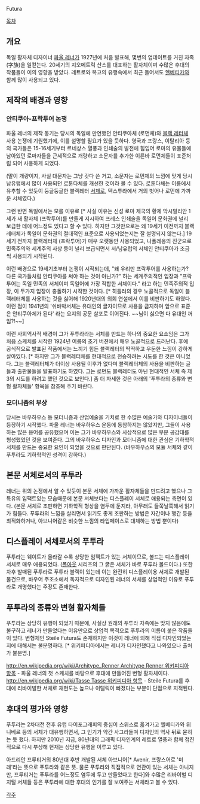 Futura

[[목차]]

== 개요 == 
독일 활자체 디자이너 [[파울 레너]]가 1927년에 처음 발표해, 몇번의 업데이트를 거친 자족(字族)을 일컫는다. 20세기의 지오메트릭 산스를 대표하는 활자체이며 수많은 후대의 작품들이 이의 영향을 받았다. 레트로와 복고의 유행속에서 최근 들어서도 [[헬베티카]]와 함께 많이 사용되고 있다.

== 제작의 배경과 영향 ==
=== 안티쿠아-프락투어 논쟁 ===

파울 레너의 제작 동기는 당시의 독일에 만연했던 안티쿠아체 (로먼체)와 [[블랙 레터]]체 사용 논쟁에 기원했기에, 이를 설명할 필요가 있을 듯하다. 영국과 프랑스, 이탈리아 등의 국가들은 15-16세기부터 르네상스 열풍과 인쇄술의 발전에 힘입어 로마의 유물들에 남아있던 로마자들을 근세적으로 개량하고 소문자를 추가한 이른바 로먼체들이 표준처럼 되어 사용하게 되었다. 

(말이 개량이지, 사실 대문자는 그냥 갖다 쓴 거고, 소문자는 로먼체의 느낌에 맞게 당시 남유럽에서 많이 사용되던 로툰다체를 개선한 것이라 볼 수 있다. 로툰다체는 이름에서 유추할 수 있듯이 둥글둥글한 블랙레터 [[서체]]로, 텍스투라에서 거의 벗어나 로먼에 가까운 서체였다.)

그런 반면 독일에서는 모를 이유로 [* 사실 이유는 신성 로마 제국의 황제 막시밀리안 1세가 새 활자체 (프락투어)를 만들게 지시하여 프레스 인쇄술을 독일어 문화권에 널리 보급한 데에 어느정도 있다고 할 수 있다. 하지만 그것만으로는 왜 19세기 이전까지 블랙레터체가 독일어 문화권의 절대적인 표준으로 사용되었는지는 잘 설명되지 않는다.] 19세기 전까지 블랙레터체 (프락투어)가 매우 오랫동안 사용되었고, 나폴레옹의 진군으로 민족주의와 세계주의 사상 등이 널리 보급되면서 서/남유럽의 서체인 안티쿠아가 조금씩 사용되기 시작된다. 

이런 배경으로 19세기초부터 논쟁이 시작되는데, "왜 우리만 프락투어를 사용하는가? 다른 국가들처럼 안티쿠아를 써야 하는 것이 아닌가?" 하는 세계주의적인 입장과 "프락투어는 독일 민족의 서체이며 독일어에 가장 적합한 서체이다." 라고 하는 민족주의적 입장, 이 두가지 입장이 충돌하기 시작한 것이다. [* 히틀러의 경우 노골적으로 독일이 블랙레터체를 사용하는 것을 싫어해 1920년대의 의회 연설에서 이를 비판하기도 하였다. 이런 점이 1941년의 '쉬바박서체는 유대인의 글자이므로 사용을 금지하며 앞으로 표준은 안티쿠아체가 된다' 라는 요지의 공문 살포로 이어진다. ~~님이 싫으면 다 유대인 꺼임?!~~]
 
이런 사회역사적 배경이 그가 푸투라라는 서체를 만드는 하나의 중요한 요소임은 그가 처음 스케치를 시작한 1924년 여름의 초기 버젼에서 매우 노골적으로 드러난다. 후에 공식적으로 발표된 작품에서는 느끼기 힘든 블랙레터의 딱딱하고 우둔한 느낌이 강하게 살아있다. [* 하지만 그가 블랙레터체를 현대적으로 전승하려는 시도를 한 것은 아니었다. 그는 블랙레터체가 더이상 사용될 이후가 없다며 블랙레터체의 사용을 비판하는 글들과 출판물들을 발표하기도 하였다. 그는 로먼도 블랙레터도 아닌 현대적인 서체 즉 제 3의 시도를 하려고 했던 것으로 보인다.] 좀 더 자세한 것은 아래의 '푸투라의 종류와 변형 활자체들' 항목을 참조해 주기 바란다.

=== 모더니즘의 부상 ===

당시는 바우하우스 등 모더니즘과 산업예술을 기치로 한 수많은 예술가와 디자이너들이 등장하기 시작했다. 파울 레너는 바우하우스 운동에 동참하지는 않았지만, 그들이 사용하는 많은 용어를 공유했으며 이는 그가 바우하우스와 사상적으로 많은 부분 공감대를 형성했었던 것을 보여준다. 그의 바우하우스 디자인과 모더니즘에 대한 관심은 기하학적 서체를 만드는 중요한 요인이 되었을 것으로 판단된다. (바우하우스의 모듈 서체와 같이 푸투라도 기하학적인 성격이 강하다.)

== 본문 서체로서의 푸투라 ==

레너는 위의 논쟁에서 알 수 있듯이 본문 서체에 가까운 활자체들을 만드려고 했으나 그 특유의 임팩트있는 모습때문에 본문 서체보다는 디스플레이 서체로 애용되는 측면이 있다. (본문 서체로 조판하면 기하학적 형상을 염두에 둔지라, 아무래도 들쭉날쭉해서 읽기가 힘들다. 푸투라의 느낌을 살리면서 읽기도 좋게 조판하는 방법은 자간이나 행간 등을 최적화하거나, 아브니어같은 비슷한 느낌의 타입페이스로 대체하는 방법 뿐이다)

== 디스플레이 서체로서의 푸투라 ==

푸투라는 웨이트가 올라갈 수록 상당한 임팩트가 있는 서체이므로, 볼드는 디스플레이 서체로 매우 애용되었다. ([[폴아웃]] 시리즈의 그 굵은 서체가 바로 푸투라 볼드이다.) 또한 차후 발매된 푸투라로 푸투라 블랙이 있는데 이는 완전히 디스플레이용 서체로 개발된 물건으로, 바우어 주조소에서 독자적으로 디자인된 레너의 서체를 상업적인 이유로 푸투라로 개명했다는 주장도 존재한다.

== 푸투라의 종류와 변형 활자체들 ==

푸투라는 상당히 유행이 되었기 때문에, 사실상 원래의 푸투라 자족에는 맞지 않음에도 불구하고 레너가 만들었다는 이유만으로 상업적 목적으로 푸투라의 이름이 붙은 작품들이 있다. 변형체인 Steile Futura도 존재하지만 이것이 레너에 의해 직접 디자인되었는지에 대해서는 불분명하다. [* 위키피디아에서는 레너가 디자인했다고 나와있으나 출처가 불분명.]

[[http://en.wikipedia.org/wiki/Architype_Renner Architype Renner 위키피디아 항목]] - 파울 레너의 첫 스케치를 바탕으로 후대에 만들어진 변형 활자체이다.
[[http://en.wikipedia.org/wiki/Tasse Tasse 위키피디아 항목]] - Steile Futura를 후대에 리바이벌한 서체로 재현도는 높으나 이탤릭이 빠졌다는 부분이 단점으로 지적된다.

== 후대의 평가와 영향 ==

푸투라는 2차대전 전후 유럽 타이포그래피의 중심이 스위스로 옮겨가고 헬베티카와 위니베르 등의 서체가 대유행하면서, 그 인기가 약간 사그라들며 디자인의 역사 뒤로 묻히는 듯 했다. 하지만 2010년 지금, 80년대의 그래픽 디자인계의 레트로 열풍과 함께 점진적으로 다시 부상해 현재는 상당한 유행을 이루고 있다.

아드리안 프루티거의 80년대 후반 개발된 서체 아브니어[* Avenir, 프랑스어로 '미래'라는 뜻으로 푸투라와 같은 뜻. 물론 푸투라와 직접적으로 연관이 있는 서체는 아니지만, 프루티거는 푸투라를 어느정도 염두에 두고 만들었다고 한다]와 수많은 리바이벌 디지털 서체들 등은 푸투라에 대한 후대의 인기를 잘 보여주는 서체라고 볼 수 있다. 

[[각주]]
